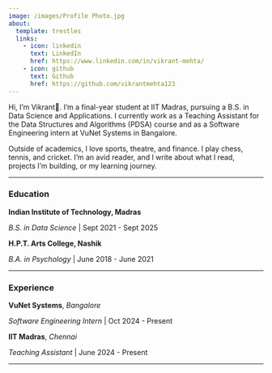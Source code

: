 ```yaml
---
image: /images/Profile Photo.jpg
about:
  template: trestles
  links:
    - icon: linkedin
      text: LinkedIn
      href: https://www.linkedin.com/in/vikrant-mehta/
    - icon: github
      text: Github
      href: https://github.com/vikrantmehta123
---
```


:::{#hero-layout}

Hi, I'm Vikrant👋. I’m a final-year student at IIT Madras, pursuing a B.S. in Data Science and Applications. I currently work as a Teaching Assistant for the Data Structures and Algorithms (PDSA) course and as a Software Engineering intern at VuNet Systems in Bangalore.

Outside of academics, I love sports, theatre, and finance. I play chess, tennis, and cricket. I'm an avid reader, and I write about what I read, projects I'm building, or my learning journey.

---

### Education

**Indian Institute of Technology, Madras**  

*B.S. in Data Science* | Sept 2021 - Sept 2025

**H.P.T. Arts College, Nashik** 

*B.A. in Psychology* | June 2018 - June 2021  

--- 

### Experience

**VuNet Systems**, *Bangalore* 

*Software Engineering Intern* | Oct 2024 - Present  

**IIT Madras**, *Chennai*  

*Teaching Assistant* | June 2024 - Present 

:::

---